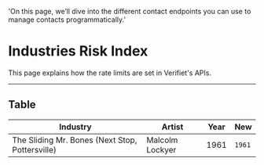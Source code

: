  'On this page, we’ll dive into the different contact endpoints you can use to manage contacts programmatically.'

# Industries Risk Index

This page explains how the rate limits are set in Verifiet's APIs.

---

## Table

<table class="table-auto">
  <thead>
    <tr>
      <th>Industry</th>
      <th>Artist</th>
      <th>Year</th>
      <th>New</th>
    </tr>
  </thead>
  
  <tbody>
    <tr>
      <td>The Sliding Mr. Bones (Next Stop, Pottersville)</td>
      <td>Malcolm Lockyer</td>
      <td>1961</td>
      <td><code class="bg-blue-300 dark:bg-blue-900">1961</code></td>
    </tr>
  </tbody>
</table>